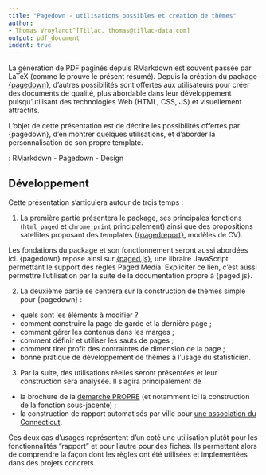 ```yaml
---
title: "Pagedown - utilisations possibles et création de thèmes"
author:
- Thomas Vroylandt^[Tillac, thomas@tillac-data.com]
output: pdf_document
indent: true
---
```


\begin{center}
\textbf{Résumé}
\end{center}

La génération de PDF paginés depuis RMarkdown est souvent passée par LaTeX (comme le prouve le présent résumé). Depuis la création du package [{pagedown}](https://www.rstudio.com/resources/rstudioconf-2019/pagedown-creating-beautiful-pdfs-with-r-markdown-and-css/), d'autres possibilités sont offertes aux utilisateurs pour créer des documents de qualité, plus abordable dans leur développement puisqu'utilisant des technologies Web (HTML, CSS, JS) et visuellement attractifs.

L'objet de cette présentation est de décrire les possibilités offertes par {pagedown}, d'en montrer quelques utilisations, et d'aborder la personnalisation de son propre template.

\noindent \textbf{Mots-clefs} : RMarkdown - Pagedown - Design

## Développement 

Cette présentation s'articulera autour de trois temps :

1. La première partie présentera le package, ses principales fonctions (`html_paged` et `chrome_print` principalement) ainsi que des propositions satellites proposant des templates ([{pagedreport}](https://pagedreport.rfortherestofus.com/), modèles de CV).

Les fondations du package et son fonctionnement seront aussi abordées ici. {pagedown} repose ainsi sur [{paged.js}](https://www.pagedjs.org/), une libraire JavaScript permettant le support des règles Paged Media. Expliciter ce lien, c'est aussi permettre l'utilisation par la suite de la documentation propre à {paged.js}.

2. La deuxième partie se centrera sur la construction de thèmes simple pour {pagedown} :

- quels sont les éléments à modifier ?
- comment construire la page de garde et la dernière page ;
- comment gérer les contenus dans les marges ;
- comment définir et utiliser les sauts de pages ;
- comment tirer profit des contraintes de dimension de la page ;
- bonne pratique de développement de thèmes à l'usage du statisticien.

3. Par la suite, des utilisations réelles seront présentées et leur construction sera analysée. Il s'agira principalement de 

- la brochure de la [démarche PROPRE](https://github.com/spyrales/propre.brochure) (et notamment ici la construction de la fonction sous-jacente) ;
- la construction de rapport automatisés par ville pour [une association du Connecticut](https://rfortherestofus.com/success-stories/pschousing/).

Ces deux cas d'usages représentent d'un coté une utilisation plutôt pour les fonctionnalités "rapport" et pour l'autre pour des fiches. Ils permettent alors de comprendre la façon dont les règles ont été utilisées et implementées dans des projets concrets.

